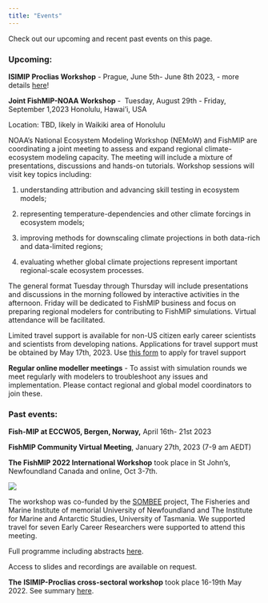```yaml
---
title: "Events"
---
```


Check out our upcoming and recent past events on this page.

### Upcoming:

**ISIMIP Proclias Workshop** - Prague, June 5th- June 8th 2023, - more details [here](https://www.isimip.org/outcomes/upcoming-cross-sectoral-isimip-proclias-workshop-2023/)!

**Joint FishMIP-NOAA Workshop** -  Tuesday, August 29th - Friday, September 1,2023 Honolulu, Hawai'i, USA

Location: TBD, likely in Waikiki area of Honolulu

NOAA's National Ecosystem Modeling Workshop (NEMoW) and FishMIP are coordinating a joint meeting to assess and expand regional climate-ecosystem modeling capacity. The meeting will include a mixture of presentations, discussions and hands-on tutorials. Workshop sessions will visit key topics including:

(1) understanding attribution and advancing skill testing in ecosystem models;

(2) representing temperature-dependencies and other climate forcings in ecosystem models;

(3) improving methods for downscaling climate projections in both data-rich and data-limited regions;

(4) evaluating whether global climate projections represent important regional-scale ecosystem processes.

The general format Tuesday through Thursday will include presentations and discussions in the morning followed by interactive activities in the afternoon. Friday will be dedicated to FishMIP business and focus on preparing regional modelers for contributing to FishMIP simulations. Virtual attendance will be facilitated.

Limited travel support is available for non-US citizen early career scientists and scientists from developing nations. Applications for travel support must be obtained by May 17th, 2023. Use [this form](https://forms.office.com/Pages/ResponsePage.aspx?id=VV3rFZEZvEaNp6slI03uCIO3rXPo2ElDlBTBXAspLLxUOFRPQU1EWVo0WjBHOTJDN0hJRFdBVUZPSi4u) to apply for travel support

**Regular online modeller meetings** - To assist with simulation rounds we meet regularly with modelers to troubleshoot any issues and implementation. Please contact regional and global model coordinators to join these.

### Past events:

**Fish-MIP at ECCWO5, Bergen, Norway,** April 16th- 21st 2023

**FishMIP Community Virtual Meeting**, January 27th, 2023 (7-9 am AEDT)

**The FishMIP 2022 International Workshop** took place in St John's, Newfoundland Canada and online, Oct 3-7th.

![](stjohnspic.png)

The workshop was co-funded by the [SOMBEE](http://sombee.org/) project, The Fisheries and Marine Institute of memorial University of Newfoundland and The Institute for Marine and Antarctic Studies, University of Tasmania. We supported travel for seven Early Career Researchers were supported to attend this meeting.

Full programme including abstracts [here](https://docs.google.com/document/d/1-qx-44lATN-yIOHd86kjvFIfKFZXp9bb/edit?usp=sharing&ouid=116794278928838702705&rtpof=true&sd=true).

Access to slides and recordings are available on request.

**The** **ISIMIP-Proclias cross-sectoral workshop** took place 16-19th May 2022. See summary [here](https://www.isimip.org/outcomes/cross-sectoral-isimip-and-proclias-workshop-2022/).

\
